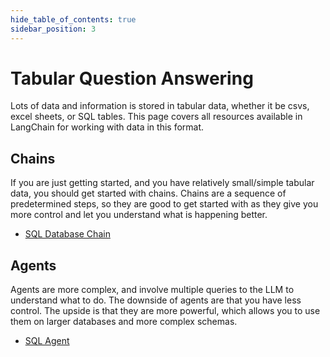 ```yaml
---
hide_table_of_contents: true
sidebar_position: 3
---
```


# Tabular Question Answering

Lots of data and information is stored in tabular data, whether it be csvs, excel sheets, or SQL tables.
This page covers all resources available in LangChain for working with data in this format.

## Chains

If you are just getting started, and you have relatively small/simple tabular data, you should get started with chains.
Chains are a sequence of predetermined steps, so they are good to get started with as they give you more control and let you 
understand what is happening better.

- [SQL Database Chain](../modules/chains/other_chains/index.mdx)

## Agents

Agents are more complex, and involve multiple queries to the LLM to understand what to do.
The downside of agents are that you have less control. The upside is that they are more powerful,
which allows you to use them on larger databases and more complex schemas. 

- [SQL Agent](../modules/agents/toolkits/examples/sql.mdx)
